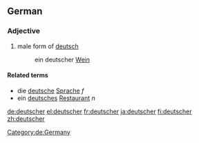 {{also|Deutscher}}
==German==

===Adjective===
{{head|de|adjective form|g=m}}

# male form of [[deutsch]]
#: ein deutscher [[Wein]]

====Related terms====
* die [[deutsche]] [[Sprache]] ''f''
* ein [[deutsches]] [[Restaurant]] ''n''

[[Category:de:Germany]]

[[de:deutscher]]
[[el:deutscher]]
[[fr:deutscher]]
[[ja:deutscher]]
[[fi:deutscher]]
[[zh:deutscher]]